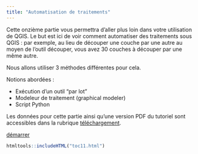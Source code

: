 ```yaml
---
title: "Automatisation de traitements"
---
```


::: {.row}

::: {.content .col-xs-12 .col-sm-8 .col-md-9}

Cette onzième partie vous permettra d'aller plus loin dans votre utilisation de QGIS. Le but est ici de voir comment automatiser des traitements sous QGIS : par exemple, au lieu de découper une couche par une autre au moyen de l'outil découper, vous avez 30 couches à découper par une même autre.

Nous allons utiliser 3 méthodes différentes pour cela.

Notions abordées :

* Exécution d'un outil "par lot"
* Modeleur de traitement (graphical modeler)
* Script Python

Les données pour cette partie ainsi qu'une version PDF du tutoriel sont accessibles dans la rubrique  [téléchargement](telechargement.html).

[démarrer](11_01_traitement_de_base.html)

:::

```r
htmltools::includeHTML("toc11.html")
```

:::

